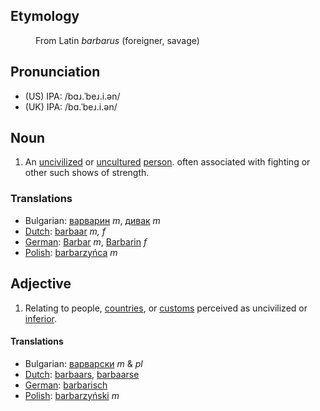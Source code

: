 ==Etymology==
:From Latin ''barbarus'' (foreigner, savage)

==Pronunciation==
*(US) IPA: /bɑɹ.ˈbeɹ.i.ən/
*(UK) IPA: /bɑ.ˈbeɹ.i.ən/

==Noun==

# An [[uncivilized]] or [[uncultured]] [[person]]. often associated with fighting or other such shows of strength.

===Translations===
*Bulgarian: [[варварин]] ''m'', [[дивак]] ''m''
*[[Dutch]]: [[barbaar]] ''m, f''
*[[German]]: [[Barbar]] ''m'', [[Barbarin]] ''f''
*[[Polish]]: [[barbarzyńca]] ''m''

==Adjective==
#Relating to people, [[country|countries]], or [[custom]]s perceived as uncivilized or [[inferior]].

====Translations====
*Bulgarian: [[варварски]] ''m'' & ''pl''
*[[Dutch]]: [[barbaars]], [[barbaarse]]
*[[German]]: [[barbarisch]]
*[[Polish]]: [[barbarzyński]] ''m''
